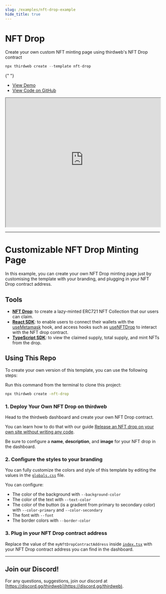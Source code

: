 ```yaml
---
slug: /examples/nft-drop-example
hide_title: true
---
```


# NFT Drop

Create your own custom NFT minting page using thirdweb's NFT Drop contract

```jsx
npx thirdweb create --template nft-drop
```

{" "}

<ul>
  <li>
    <a href="https://custom-minting-page.thirdweb-example.com">View Demo</a>
  </li>
  <li>
    <a href="https://github.com/thirdweb-example/nft-drop">
      View Code on GitHub
    </a>
  </li>
</ul>

<iframe
  src="https://custom-minting-page.thirdweb-example.com"
  title="nft-drop"
  width="100%"
  height="420px"
  scrolling="yes"
  style={{
    marginBottom: 32,
    borderRadius: 16,
    border: "1px solid rgba(255,255,255,0.2)",
  }}
></iframe>

---

# Customizable NFT Drop Minting Page

In this example, you can create your own NFT Drop minting page just by customising the template with your branding, and plugging in your NFT Drop contract address.

## Tools

- [**NFT Drop**](https://portal.thirdweb.com/pre-built-contracts/nft-drop): to create a lazy-minted ERC721 NFT Collection that our users can claim.
- [**React SDK**](https://docs.thirdweb.com/react): to enable users to connect their wallets with the [useMetamask](https://portal.thirdweb.com/react/react.usemetamask) hook, and access hooks such as [useNFTDrop](https://portal.thirdweb.com/react/react.usenftdrop) to interact with the NFT drop contract.
- [**TypeScript SDK**](https://docs.thirdweb.com/typescript): to view the claimed supply, total supply, and mint NFTs from the drop.

## Using This Repo

To create your own version of this template, you can use the following steps:

Run this command from the terminal to clone this project:

```bash
npx thirdweb create -nft-drop
```

### 1. Deploy Your Own NFT Drop on thirdweb

Head to the thirdweb dashboard and create your own NFT Drop contract.

You can learn how to do that with our guide [Release an NFT drop on your own site without writing any code](https://portal.thirdweb.com/guides/release-an-nft-drop-with-no-code#create-a-drop-contract).

Be sure to configure a **name**, **description**, and **image** for your NFT drop in the dashboard.

### 2. Configure the styles to your branding

You can fully customize the colors and style of this template by editing the values in the [`globals.css`](/styles/globals.css) file.

You can configure:

- The color of the background with `--background-color`
- The color of the text with `--text-color`
- The color of the button (is a gradient from primary to secondary color) with `--color-primary` and `--color-secondary`
- The font with `--font`
- The border colors with `--border-color`

### 3. Plug in your NFT Drop contract address

Replace the value of the `myNftDropContractAddress` inside [`index.tsx`](/pages/index.tsx) with your NFT Drop contract address you can find in the dashboard.

---

## Join our Discord!

For any questions, suggestions, join our discord at [https://discord.gg/thirdweb](https://discord.gg/thirdweb).
